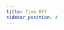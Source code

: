 ```yaml
---
title: Time Off
sidebar_position: 4
---
```



<IntegrateDyte
  product="Voice Conferencing"
  productSlug="voice-conf"
  preset="Group Call"
  presetType="group-call"
/>

<head>
  <title>Server Integration Guide</title>
  <meta
    name="description"
    content="Learn how to build a voice conferencing app with Dyte's capabilities. Follow our guide for effective app development and integration."
  />
</head>
